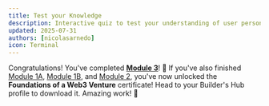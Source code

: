 ```yaml
---
title: Test your Knowledge
description: Interactive quiz to test your understanding of user personas in Web3
updated: 2025-07-31
authors: [nicolasarnedo]
icon: Terminal
---
```


<Quiz quizId="919" />

<Quiz quizId="920" />

<Quiz quizId="921" />

<Quiz quizId="922" />

Congratulations! You've completed **[Module 3](/academy/codebase-entrepreneur-foundations/03-user-personas/01-introduction)**! 🎉 If you've also finished [Module 1A](/academy/codebase-entrepreneur-foundations/01-legal-foundations/01-introduction), [Module 1B](/academy/codebase-entrepreneur-foundations/01b-security-fundamentals/01-introduction), and [Module 2](/academy/codebase-entrepreneur-foundations/02-business-model-canvas/01-introduction), you've now unlocked the **Foundations of a Web3 Venture** certificate! Head to your Builder's Hub profile to download it. Amazing work! 🚀

